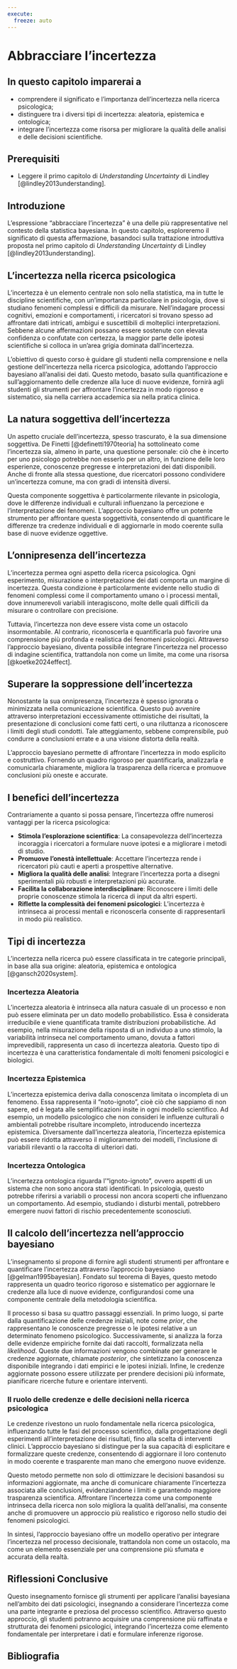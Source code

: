 ```yaml
---
execute:
  freeze: auto
---
```


# Abbracciare l'incertezza {#sec-uncertainty}


::: callout-important
## In questo capitolo imparerai a

- comprendere il significato e l'importanza dell'incertezza nella ricerca psicologica;
- distinguere tra i diversi tipi di incertezza: aleatoria, epistemica e ontologica;
- integrare l'incertezza come risorsa per migliorare la qualità delle analisi e delle decisioni scientifiche.
:::

::: callout-tip
## Prerequisiti

- Leggere il primo capitolo di *Understanding Uncertainty* di Lindley [@lindley2013understanding].
:::

## Introduzione

L’espressione “abbracciare l’incertezza” è una delle più rappresentative nel contesto della statistica bayesiana. In questo capitolo, esploreremo il significato di questa affermazione, basandoci sulla trattazione introduttiva proposta nel primo capitolo di *Understanding Uncertainty* di Lindley [@lindley2013understanding].

## L’incertezza nella ricerca psicologica

L’incertezza è un elemento centrale non solo nella statistica, ma in tutte le discipline scientifiche, con un’importanza particolare in psicologia, dove si studiano fenomeni complessi e difficili da misurare. Nell’indagare processi cognitivi, emozioni e comportamenti, i ricercatori si trovano spesso ad affrontare dati intricati, ambigui e suscettibili di molteplici interpretazioni. Sebbene alcune affermazioni possano essere sostenute con elevata confidenza o confutate con certezza, la maggior parte delle ipotesi scientifiche si colloca in un’area grigia dominata dall’incertezza.

L’obiettivo di questo corso è guidare gli studenti nella comprensione e nella gestione dell’incertezza nella ricerca psicologica, adottando l’approccio bayesiano all’analisi dei dati. Questo metodo, basato sulla quantificazione e sull’aggiornamento delle credenze alla luce di nuove evidenze, fornirà agli studenti gli strumenti per affrontare l’incertezza in modo rigoroso e sistematico, sia nella carriera accademica sia nella pratica clinica.

## La natura soggettiva dell’incertezza

Un aspetto cruciale dell’incertezza, spesso trascurato, è la sua dimensione soggettiva. De Finetti [@definetti1970teoria] ha sottolineato come l’incertezza sia, almeno in parte, una questione personale: ciò che è incerto per uno psicologo potrebbe non esserlo per un altro, in funzione delle loro esperienze, conoscenze pregresse e interpretazioni dei dati disponibili. Anche di fronte alla stessa questione, due ricercatori possono condividere un’incertezza comune, ma con gradi di intensità diversi.

Questa componente soggettiva è particolarmente rilevante in psicologia, dove le differenze individuali e culturali influenzano la percezione e l’interpretazione dei fenomeni. L’approccio bayesiano offre un potente strumento per affrontare questa soggettività, consentendo di quantificare le differenze tra credenze individuali e di aggiornarle in modo coerente sulla base di nuove evidenze oggettive.

## L’onnipresenza dell’incertezza

L’incertezza permea ogni aspetto della ricerca psicologica. Ogni esperimento, misurazione o interpretazione dei dati comporta un margine di incertezza. Questa condizione è particolarmente evidente nello studio di fenomeni complessi come il comportamento umano o i processi mentali, dove innumerevoli variabili interagiscono, molte delle quali difficili da misurare o controllare con precisione.

Tuttavia, l’incertezza non deve essere vista come un ostacolo insormontabile. Al contrario, riconoscerla e quantificarla può favorire una comprensione più profonda e realistica dei fenomeni psicologici. Attraverso l’approccio bayesiano, diventa possibile integrare l’incertezza nel processo di indagine scientifica, trattandola non come un limite, ma come una risorsa [@koetke2024effect].

## Superare la soppressione dell’incertezza

Nonostante la sua onnipresenza, l’incertezza è spesso ignorata o minimizzata nella comunicazione scientifica. Questo può avvenire attraverso interpretazioni eccessivamente ottimistiche dei risultati, la presentazione di conclusioni come fatti certi, o una riluttanza a riconoscere i limiti degli studi condotti. Tale atteggiamento, sebbene comprensibile, può condurre a conclusioni errate e a una visione distorta della realtà.

L’approccio bayesiano permette di affrontare l’incertezza in modo esplicito e costruttivo. Fornendo un quadro rigoroso per quantificarla, analizzarla e comunicarla chiaramente, migliora la trasparenza della ricerca e promuove conclusioni più oneste e accurate.

## I benefici dell’incertezza

Contrariamente a quanto si possa pensare, l’incertezza offre numerosi vantaggi per la ricerca psicologica:

- **Stimola l’esplorazione scientifica**: La consapevolezza dell’incertezza incoraggia i ricercatori a formulare nuove ipotesi e a migliorare i metodi di studio.
- **Promuove l’onestà intellettuale**: Accettare l’incertezza rende i ricercatori più cauti e aperti a prospettive alternative.
- **Migliora la qualità delle analisi**: Integrare l’incertezza porta a disegni sperimentali più robusti e interpretazioni più accurate.
- **Facilita la collaborazione interdisciplinare**: Riconoscere i limiti delle proprie conoscenze stimola la ricerca di input da altri esperti.
- **Riflette la complessità dei fenomeni psicologici**: L’incertezza è intrinseca ai processi mentali e riconoscerla consente di rappresentarli in modo più realistico.

## Tipi di incertezza

L’incertezza nella ricerca può essere classificata in tre categorie principali, in base alla sua origine: aleatoria, epistemica e ontologica [@gansch2020system].

### Incertezza Aleatoria  

L’incertezza aleatoria è intrinseca alla natura casuale di un processo e non può essere eliminata per un dato modello probabilistico. Essa è considerata irreducibile e viene quantificata tramite distribuzioni probabilistiche. Ad esempio, nella misurazione della risposta di un individuo a uno stimolo, la variabilità intrinseca nel comportamento umano, dovuta a fattori imprevedibili, rappresenta un caso di incertezza aleatoria. Questo tipo di incertezza è una caratteristica fondamentale di molti fenomeni psicologici e biologici.

### Incertezza Epistemica  

L’incertezza epistemica deriva dalla conoscenza limitata o incompleta di un fenomeno. Essa rappresenta il “noto-ignoto”, cioè ciò che sappiamo di non sapere, ed è legata alle semplificazioni insite in ogni modello scientifico. Ad esempio, un modello psicologico che non consideri le influenze culturali o ambientali potrebbe risultare incompleto, introducendo incertezza epistemica. Diversamente dall’incertezza aleatoria, l’incertezza epistemica può essere ridotta attraverso il miglioramento dei modelli, l’inclusione di variabili rilevanti o la raccolta di ulteriori dati.

### Incertezza Ontologica  

L’incertezza ontologica riguarda l’“ignoto-ignoto”, ovvero aspetti di un sistema che non sono ancora stati identificati. In psicologia, questo potrebbe riferirsi a variabili o processi non ancora scoperti che influenzano un comportamento. Ad esempio, studiando i disturbi mentali, potrebbero emergere nuovi fattori di rischio precedentemente sconosciuti.

## Il calcolo dell’incertezza nell’approccio bayesiano

L’insegnamento si propone di fornire agli studenti strumenti per affrontare e quantificare l’incertezza attraverso l’approccio bayesiano [@gelman1995bayesian]. Fondato sul teorema di Bayes, questo metodo rappresenta un quadro teorico rigoroso e sistematico per aggiornare le credenze alla luce di nuove evidenze, configurandosi come una componente centrale della metodologia scientifica. 

Il processo si basa su quattro passaggi essenziali. In primo luogo, si parte dalla quantificazione delle credenze iniziali, note come *prior*, che rappresentano le conoscenze pregresse o le ipotesi relative a un determinato fenomeno psicologico. Successivamente, si analizza la forza delle evidenze empiriche fornite dai dati raccolti, formalizzata nella *likelihood*. Queste due informazioni vengono combinate per generare le credenze aggiornate, chiamate *posterior*, che sintetizzano la conoscenza disponibile integrando i dati empirici e le ipotesi iniziali. Infine, le credenze aggiornate possono essere utilizzate per prendere decisioni più informate, pianificare ricerche future e orientare interventi.

### Il ruolo delle credenze e delle decisioni nella ricerca psicologica

Le credenze rivestono un ruolo fondamentale nella ricerca psicologica, influenzando tutte le fasi del processo scientifico, dalla progettazione degli esperimenti all’interpretazione dei risultati, fino alla scelta di interventi clinici. L’approccio bayesiano si distingue per la sua capacità di esplicitare e formalizzare queste credenze, consentendo di aggiornare il loro contenuto in modo coerente e trasparente man mano che emergono nuove evidenze.

Questo metodo permette non solo di ottimizzare le decisioni basandosi su informazioni aggiornate, ma anche di comunicare chiaramente l’incertezza associata alle conclusioni, evidenziandone i limiti e garantendo maggiore trasparenza scientifica. Affrontare l’incertezza come una componente intrinseca della ricerca non solo migliora la qualità dell’analisi, ma consente anche di promuovere un approccio più realistico e rigoroso nello studio dei fenomeni psicologici.

In sintesi, l’approccio bayesiano offre un modello operativo per integrare l’incertezza nel processo decisionale, trattandola non come un ostacolo, ma come un elemento essenziale per una comprensione più sfumata e accurata della realtà.

## Riflessioni Conclusive

Questo insegnamento fornisce gli strumenti per applicare l’analisi bayesiana nell’ambito dei dati psicologici, insegnando a considerare l’incertezza come una parte integrante e preziosa del processo scientifico. Attraverso questo approccio, gli studenti potranno acquisire una comprensione più raffinata e strutturata dei fenomeni psicologici, integrando l’incertezza come elemento fondamentale per interpretare i dati e formulare inferenze rigorose.

## Bibliografia {.unnumbered}
